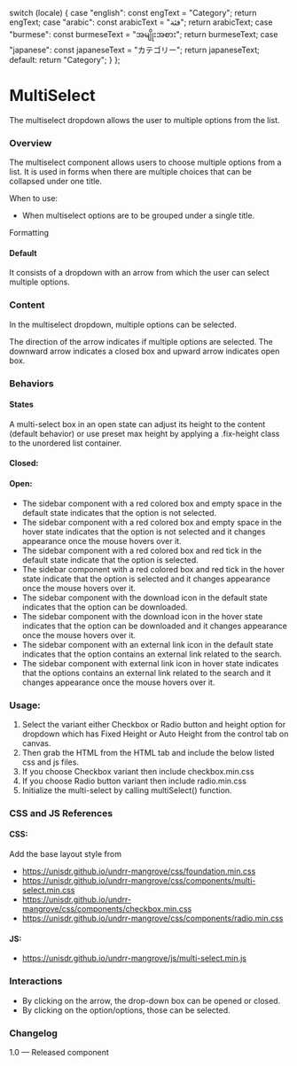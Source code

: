 
  switch (locale) {
    case "english":
      const engText = "Category";
      return engText;
    case "arabic":
      const arabicText = "فئة";
      return arabicText;
    case "burmese":
      const burmeseText = "အမျိုးအစား";
      return burmeseText;
    case "japanese":
      const japaneseText = "カテゴリー";
      return japaneseText;
    default:
      return "Category";
  }
};

<Meta of={MultiSelectStories} />

# MultiSelect

The multiselect dropdown allows the user to multiple options from the list.

### Overview

The multiselect component allows users to choose multiple options from a list. It is used in forms when there are multiple choices that can be collapsed under one title.

When to use:

* When multiselect options are to be grouped under a single title.

Formatting

#### Default

It consists of a dropdown with an arrow from which the user can select multiple options.

### Content

In the multiselect dropdown, multiple options can be selected.

The direction of the arrow indicates if multiple options are selected. The downward arrow indicates a closed box and upward arrow indicates open box.

### Behaviors

#### States

A multi-select box in an open state can adjust its height to the content (default behavior) or use preset max height by applying a .fix-height  class to the unordered list container.

#### Closed:

#### Open:

* The sidebar component with a red colored box and empty space in the default state indicates that the option is not selected.
* The sidebar component with a red colored box and empty space in the hover state indicates that the option is not selected and it changes appearance once the mouse hovers over it.
* The sidebar component with a red colored box and red tick in the default state indicate that the option is selected.
* The sidebar component with a red colored box and red tick in the hover state indicate that the option is selected and it changes appearance once the mouse hovers over it.
* The sidebar component with the download icon in the default state indicates that the option can be downloaded.
* The sidebar component with the download icon in the hover state indicates that the option can be downloaded and it changes appearance once the mouse hovers over it.
* The sidebar component with an external link icon in the default state indicates that the option contains an external link related to the search.
* The sidebar component with external link icon in hover state indicates that the options contains an external link related to the search and it changes appearance once the mouse hovers over it.

<Canvas />

### Usage:

1. Select the variant either Checkbox or Radio button and height option for dropdown which has Fixed Height or Auto Height from the control tab on canvas.
2. Then grab the HTML from the HTML tab and include the below listed css and js files.
3. If you choose Checkbox variant then include checkbox.min.css
4. If you choose Radio button variant then include radio.min.css
5. Initialize the multi-select by calling multiSelect() function.

### CSS and JS References

#### CSS:

Add the base layout style from

* https://unisdr.github.io/undrr-mangrove/css/foundation.min.css
* https://unisdr.github.io/undrr-mangrove/css/components/multi-select.min.css
* https://unisdr.github.io/undrr-mangrove/css/components/checkbox.min.css
* https://unisdr.github.io/undrr-mangrove/css/components/radio.min.css

#### JS:

* https://unisdr.github.io/undrr-mangrove/js/multi-select.min.js

### Interactions

* By clicking on the arrow, the drop-down box can be opened or closed.
* By clicking on the option/options, those can be selected.

### Changelog

1.0 — Released component

